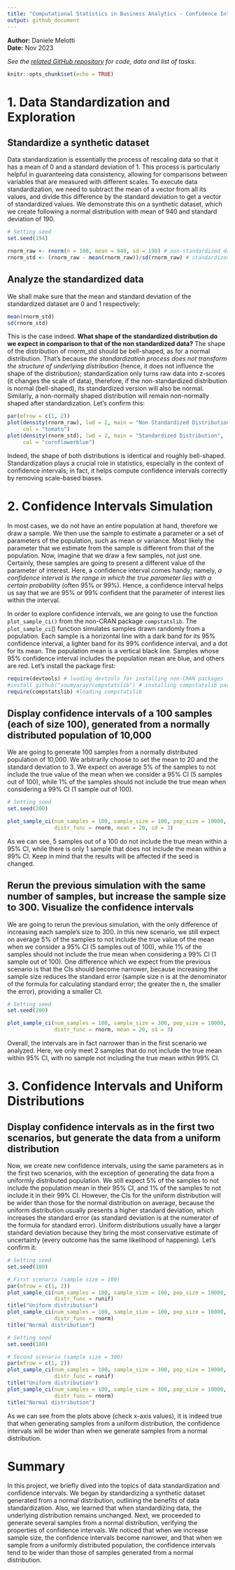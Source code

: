 ```yaml
---
title: "Computational Statistics in Business Analytics - Confidence Intervals"
output: github_document
---
```


**Author:** Daniele Melotti<br>
**Date:** Nov 2023

_See the [related GitHub repository](https://github.com/danielemelotti/csba-confidence-intervals) for code, data and list of tasks_.

```r
knitr::opts_chunk$set(echo = TRUE)
```

# 1. Data Standardization and Exploration

## Standardize a synthetic dataset

Data standardization is essentially the process of rescaling data so that it has a mean of 0 and a standard deviation of 1. This process is particularly helpful in guaranteeing data consistency, allowing for comparisons between variables that are measured with different scales.
To execute data standardization, we need to subtract the mean of a vector from all its values, and divide this difference by the standard deviation to get a vector of standardized values. We demonstrate this on a synthetic dataset, which we create following a normal distribution with mean of 940 and standard deviation of 190.
```r
# Setting seed
set.seed(194)

rnorm_raw <- rnorm(n = 100, mean = 940, sd = 190) # non-standardized data
rnorm_std <- (rnorm_raw - mean(rnorm_raw))/sd(rnorm_raw) # standardized data
```

## Analyze the standardized data

We shall make sure that the mean and standard deviation of the standardized dataset are 0 and 1 respectively:
```r
mean(rnorm_std)
sd(rnorm_std)
```

This is the case indeed. **What shape of the standardized distribution do we expect in comparison to that of the non standardized data?** The shape of the distribution of rnorm_std should be bell-shaped, as for a normal distribution. That’s because _the standardization process does not transform the structure of underlying distribution_ (hence, it does not influence the shape of the distribution); standardization only turns raw data into z-scores (it changes the scale of data), therefore, if the non-standardized distribution is normal (bell-shaped), its standardized version will also be normal. Similarly, a non-normally shaped distribution will remain non-normally shaped after standardization. Let’s confirm this:
```r
par(mfrow = c(1, 2))
plot(density(rnorm_raw), lwd = 2, main = "Non Standardized Distribution",
     col = "tomato")
plot(density(rnorm_std), lwd = 2, main = "Standardized Distribution",
     col = "cornflowerblue")
```

Indeed, the shape of both distributions is identical and roughly bell-shaped. Standardization plays a crucial role in statistics, especially in the context of confidence intervals; in fact, it helps compute confidence intervals correctly by removing scale-based biases.

# 2. Confidence Intervals Simulation

In most cases, we do not have an entire population at hand, therefore we draw a sample. We then use the sample to estimate a parameter or a set of parameters of the population, such as mean or variance. Most likely the parameter that we estimate from the sample is different from that of the population. Now, imagine that we draw a few samples, not just one. Certainly, these samples are going to present a different value of the parameter of interest. Here, a confidence interval comes handy; namely, _a confidence interval is the range in which the true parameter lies with a certain probability_ (often 95% or 99%). Hence, a confidence interval helps us say that we are 95% or 99% confident that the parameter of interest lies within the interval.

In order to explore confidence intervals, we are going to use the function `plot_sample_ci()` from the non-CRAN package `compstatslib`. The `plot_sample_ci`() function simulates samples drawn randomly from a population. Each
sample is a horizontal line with a dark band for its 95% confidence interval, a lighter band for its 99% confidence interval, and a dot for its mean. The population mean is a vertical black line. Samples whose 95% confidence interval includes the population mean are blue, and others are red. Let's install the package first:
```r
require(devtools) # loading devtools for installing non-CRAN packages
#install_github("soumyaray/compstatslib") # installing compstatslib package
require(compstatslib) #loading compstatslib
```

## Display confidence intervals of a 100 samples (each of size 100), generated from a normally distributed population of 10,000

We are going to generate 100 samples from a normally distributed population of 10,000. We arbitrarily choose to set the mean to 20 and the standard deviation to 3. We expect on average 5% of the samples to not include the true value of the mean when we consider a 95% CI (5 samples out of 100), while 1% of the samples should not include the true mean when considering a 99% CI (1 sample out of 100).
```r
# Setting seed
set.seed(200)

plot_sample_ci(num_samples = 100, sample_size = 100, pop_size = 10000,
               distr_func = rnorm, mean = 20, sd = 3)
```

As we can see, 5 samples out of a 100 do not include the true mean within a 95% CI, while there is only 1 sample that does not include the mean within a 99% CI. Keep in mind that the results will be affected if the seed is changed.

## Rerun the previous simulation with the same number of samples, but increase the sample size to 300. Visualize the confidence intervals

We are going to rerun the previous simulation, with the only difference of increasing each sample's size to 300. In this new scenario, we still expect on average 5% of the samples to not include the true value of the mean when we consider a 95% CI (5 samples out of 100), while 1% of the samples should not include the true mean when considering a 99% CI (1 sample out of 100). One difference which we expect from the previous scenario is that the CIs should become narrower, because increasing the sample size reduces the standard error (sample size n is at the denominator of the formula for calculating standard error; the greater the n, the smaller the error), providing a smaller CI.
```r
# Setting seed
set.seed(200)

plot_sample_ci(num_samples = 100, sample_size = 300, pop_size = 10000,
               distr_func = rnorm, mean = 20, sd = 3)
```

Overall, the intervals are in fact narrower than in the first scenario we analyzed. Here, we only meet 2 samples that do not include the true mean within 95% CI, with no sample not including the true mean within 99% CI.

# 3. Confidence Intervals and Uniform Distributions

## Display confidence intervals as in the first two scenarios, but generate the data from a uniform distribution

Now, we create new confidence intervals, using the same parameters as in the first two scenarios, with the exception of generating the data from a uniformly distributed population. We still expect 5% of the samples to not include the population mean in their 95% CI, and 1% of the samples to not include it in their 99% CI. However, the CIs for the uniform distribution will be wider than those for the normal distribution on average, because the uniform distribution usually presents a higher standard deviation, which increases the standard error (as standard deviation is at the numerator of the formula for standard error). Uniform distributions usually have a larger standard deviation because they bring the most conservative estimate of uncertainty (every outcome has the same likelihood of happening). Let's confirm it:
```r
# Setting seed
set.seed(180)

# First scenario (sample size = 100)
par(mfrow = c(1, 2))
plot_sample_ci(num_samples = 100, sample_size = 100, pop_size = 10000,
               distr_func = runif)
title("Uniform distribution")
plot_sample_ci(num_samples = 100, sample_size = 100, pop_size = 10000,
               distr_func = rnorm)
title("Normal distribution")
```

```r
# Setting seed
set.seed(180)

# Second scenario (sample size = 300)
par(mfrow = c(1, 2))
plot_sample_ci(num_samples = 100, sample_size = 300, pop_size = 10000,
               distr_func = runif)
title("Uniform distribution")
plot_sample_ci(num_samples = 100, sample_size = 300, pop_size = 10000,
               distr_func = rnorm)
title("Normal distribution")
```

As we can see from the plots above (check x-axis values), it is indeed true that when generating samples from a uniform distribution, the confidence intervals will be wider than when we generate samples from a normal distribution.

# Summary

In this project, we briefly dived into the topics of data standardization and confidence intervals. We began by standardizing a synthetic dataset generated from a normal distribution, outlining the benefits of data standardization. Also, we learned that when standardizing data, the underlying distribution remains unchanged.
Next, we proceeded to generate several samples from a normal distribution, verifying the properties of confidence intervals. We noticed that when we increase sample size, the confidence intervals become narrower, and that when we sample from a uniformly distributed population, the confidence intervals tend to be wider than those of samples generated from a normal distribution.